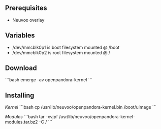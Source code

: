 == Prerequisites ==
* Neuvoo overlay

== Variables ==
* /dev/mmcblk0p1 is boot filesystem mounted @ /boot
* /dev/mmcblk0p2 is root filesystem mounted @ /

== Download ==
```bash
emerge -av openpandora-kernel
```

== Installing ==

''Kernel''
```bash
cp /usr/lib/neuvoo/openpandora-kernel.bin /boot/uImage
```

''Modules''
```bash
tar -xvjpf /usr/lib/neuvoo/openpandora-kernel-modules.tar.bz2 -C /
```


